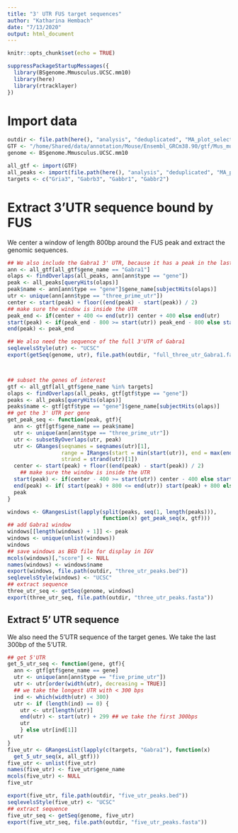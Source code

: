 ```yaml
---
title: "3' UTR FUS target sequences"
author: "Katharina Hembach"
date: "7/13/2020"
output: html_document
---
```


```r
knitr::opts_chunk$set(echo = TRUE)
```


```r
suppressPackageStartupMessages({
  library(BSgenome.Mmusculus.UCSC.mm10)
  library(here)
  library(rtracklayer)
})
```

# Import data

```r
outdir <- file.path(here(), "analysis", "deduplicated", "MA_plot_selection", "three_UTR_FUS_targets")
GTF <- "/home/Shared/data/annotation/Mouse/Ensembl_GRCm38.90/gtf/Mus_musculus.GRCm38.90.gtf"
genome <- BSgenome.Mmusculus.UCSC.mm10

all_gtf <- import(GTF)
all_peaks <- import(file.path(here(), "analysis", "deduplicated", "MA_plot_selection", "selected_peaks", "selected_peaks_SNS_pValue_1e-05.bed"))
targets <- c("Gria3", "Gabrb3", "Gabbr1", "Gabbr2")
```

# Extract 3'UTR sequence bound by FUS

We center a window of length 800bp around the FUS peak and extract the genomic sequences.
```r
## We also include the Gabra1 3' UTR, because it has a peak in the last exon
ann <- all_gtf[all_gtf$gene_name == "Gabra1"]
olaps <- findOverlaps(all_peaks, ann[ann$type == "gene"])
peak <- all_peaks[queryHits(olaps)]
peak$name <- ann[ann$type == "gene"]$gene_name[subjectHits(olaps)]
utr <- unique(ann[ann$type == "three_prime_utr"])
center <- start(peak) + floor((end(peak) - start(peak)) / 2)
## make sure the window is inside the UTR
peak_end <- if(center + 400 <= end(utr)) center + 400 else end(utr)
start(peak) <- if(peak_end - 800 >= start(utr)) peak_end - 800 else start(utr)
end(peak) <- peak_end

## We also need the sequence of the full 3'UTR of Gabra1
seqlevelsStyle(utr) <- "UCSC"
export(getSeq(genome, utr), file.path(outdir, "full_three_utr_Gabra1.fasta"))



## subset the genes of interest
gtf <- all_gtf[all_gtf$gene_name %in% targets]
olaps <- findOverlaps(all_peaks, gtf[gtf$type == "gene"])
peaks <- all_peaks[queryHits(olaps)]
peaks$name <- gtf[gtf$type == "gene"]$gene_name[subjectHits(olaps)]
## get the 3' UTR per gene
get_peak_seq <- function(peak, gtf){
  ann <- gtf[gtf$gene_name == peak$name]
  utr <- unique(ann[ann$type == "three_prime_utr"])
  utr <- subsetByOverlaps(utr, peak)
  utr <- GRanges(seqnames = seqnames(utr)[1], 
                 range = IRanges(start = min(start(utr)), end = max(end(utr))),
                 strand = strand(utr)[1])
  center <- start(peak) + floor((end(peak) - start(peak)) / 2)
    ## make sure the window is inside the UTR
  start(peak) <- if(center - 400 >= start(utr)) center - 400 else start(utr)
  end(peak) <- if( start(peak) + 800 <= end(utr)) start(peak) + 800 else end(utr)
  peak
}

windows <- GRangesList(lapply(split(peaks, seq(1, length(peaks))), 
                              function(x) get_peak_seq(x, gtf)))
## add Gabra1 window
windows[[length(windows) + 1]] <- peak
windows <- unique(unlist(windows))
windows
## save windows as BED file for display in IGV
mcols(windows)[,"score"] <- NULL
names(windows) <- windows$name
export(windows, file.path(outdir, "three_utr_peaks.bed"))
seqlevelsStyle(windows) <- "UCSC"
## extract sequence
three_utr_seq <- getSeq(genome, windows)
export(three_utr_seq, file.path(outdir, "three_utr_peaks.fasta"))

```

## Extract 5' UTR sequence
We also need the 5'UTR sequence of the target genes. We take the last 300bp of the 5'UTR.

```r
## get 5'UTR
get_5_utr_seq <- function(gene, gtf){
  ann <- gtf[gtf$gene_name == gene]
  utr <- unique(ann[ann$type == "five_prime_utr"])
  utr <- utr[order(width(utr), decreasing = TRUE)]
  ## we take the longest UTR with < 300 bps
  ind <- which(width(utr) < 300)
  utr <- if (length(ind) == 0) {
    utr <- utr[length(utr)]
    end(utr) <- start(utr) + 299 ## we take the first 300bps
    utr
    } else utr[ind[1]]
  utr
}
five_utr <- GRangesList(lapply(c(targets, "Gabra1"), function(x) 
  get_5_utr_seq(x, all_gtf)))
five_utr <- unlist(five_utr)
names(five_utr) <- five_utr$gene_name
mcols(five_utr) <- NULL
five_utr

export(five_utr, file.path(outdir, "five_utr_peaks.bed"))
seqlevelsStyle(five_utr) <- "UCSC"
## extract sequence
five_utr_seq <- getSeq(genome, five_utr)
export(five_utr_seq, file.path(outdir, "five_utr_peaks.fasta"))
```

